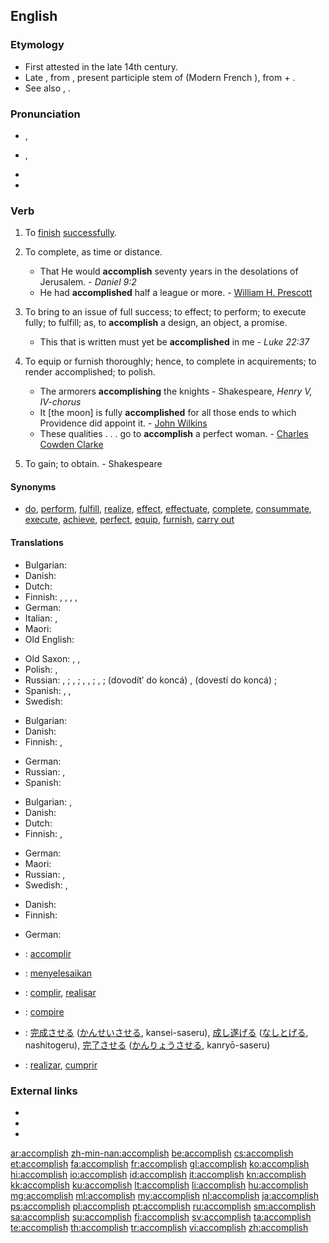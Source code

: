 ==English==
{{Webster 1913}}

===Etymology===
* First attested in the late 14th century.
* Late {{etyl|enm|en}} {{term|acomplissen|lang=ang}}, from {{etyl|fro|en}} {{term||acompliss-}}, present participle stem of {{term|acomplir|lang=fro}} (Modern French {{term|accomplir|lang=fr}}), from {{etyl|la|en}} {{term|ad|lang=la}} + {{term|complere||to fill up, to complete|lang=la}}.
* See also {{term|complete}}, {{term|finish}}.

===Pronunciation===
* {{a|UK}} {{IPA|/əˈkəm.plɪʃ/}}, {{X-SAMPA|/@"k@m.plIS/}}
* {{a|US}} {{IPA|/ə.ˈkɒm.plɪʃ/}}, {{X-SAMPA|/@"kOm.pliS/}}
* {{audio|En-us-accomplish.ogg|Audio (US)}}
* {{hyphenation|a|ccom|plish}}

===Verb===
{{en-verb|accomplishes|accomplishing|accomplished}}

# {{context|transitive|lang=en}} To [[finish]] [[successful]]ly.
# {{context|transitive|lang=en}} To complete, as time or distance.
#* That He would '''accomplish''' seventy years in the desolations of Jerusalem. - ''Daniel 9:2''
#* He had '''accomplished''' half a league or more. - [[w:William H. Prescott|William H. Prescott]]
# {{context|transitive|lang=en}} To bring to an issue of full success; to effect; to perform; to execute fully; to fulfill; as, to '''accomplish''' a design, an object, a promise.
#* This that is written must yet be '''accomplished''' in me - ''Luke 22:37''
# {{context|transitive|archaic|lang=en}} To equip or furnish thoroughly; hence, to complete in acquirements; to render accomplished; to polish.
#* The armorers '''accomplishing''' the knights - Shakespeare, ''Henry V, IV-chorus''
#* It [the moon] is fully '''accomplished''' for all those ends to which Providence did appoint it. - [[w:John Wilkins|John Wilkins]]
#* These qualities . . . go to '''accomplish''' a perfect woman. - [[w:Charles Cowden Clarke|Charles Cowden Clarke]]
# {{context|transitive|obsolete|lang=en}} To gain; to obtain. - Shakespeare

====Synonyms====
* [[do]], [[perform]], [[fulfill]], [[realize]], [[effect]], [[effectuate]], [[complete]], [[consummate]], [[execute]], [[achieve]], [[perfect]], [[equip]], [[furnish]], [[carry out]]

====Translations====
{{trans-top|to finish successfully}}
* Bulgarian: {{t+|bg|осъществявам}}
* Danish: {{t-|da|fuldende}}
* Dutch: {{t+|nl|volbrengen}}
* Finnish: {{t+|fi|suorittaa}}, {{t+|fi|toteuttaa}}, {{t+|fi|saada}} {{t-|fi|tehty|alt=tehdyksi}}, {{t+|fi|saattaa}} {{t-|fi|päätökseen}}, {{t+|fi|saada}} {{t-|fi|aikaan}}
* German: {{t-|de|vollenden}}
* Italian: {{t+|it|compiere}}, {{t+|it|realizzare}}
* Maori: {{t-|mi|whakatutuki}}
* Old English: {{t-|ang|fremman}}
{{trans-mid}}
* Old Saxon: {{tø|osx|fremmian}}, {{tø|osx|frummian}}, {{tø|osx|gifrummian}}
* Polish: {{t+|pl|dokonywać}}, {{t+|pl|dokonać}}
* Russian: {{t+|ru|совершать|tr=soveršátʹ}} {{impf}}, {{t+|ru|совершить|tr=soveršítʹ}} {{impf}}; {{t+|ru|выполнять|tr=vypolnjátʹ}} {{impf}}, {{t+|ru|выполнить|tr=výpolnitʹ}} {{pf.}}; {{t+|ru|достигать|tr=dostigátʹ}} {{impf}}, {{t+|ru|достигнуть|tr=dostígnutʹ}} {{pf.}}, {{t+|ru|достичь|tr=dostíčʹ}} {{impf}}; {{t+|ru|завершать|tr=zaveršátʹ}} {{impf}}, {{t+|ru|завершить|tr=zaveršítʹ}} {{pf.}}; {{l/ru|доводить}} {{l/ru|до}} {{l/ru|конец|конца}} (dovodítʹ do koncá)  {{impf}}, {{l/ru|довести}} {{l/ru|до}} {{l/ru|конец|конца}} (dovestí do koncá)  {{pf.}};
* Spanish: {{t+|es|efectuar}}, {{t+|es|realizar}}, {{t+|es|lograr}}
* Swedish: {{t+|sv|fullborda}}
{{trans-bottom}}

{{trans-top|to complete, as time or distance}}
* Bulgarian: {{t+|bg|завършвам}}
* Danish: {{t-|da|fuldende}}
* Finnish: {{t+|fi|suorittaa}}, {{t+|fi|saavuttaa}}
{{trans-mid}}
* German: {{t-|de|vollenden}}
* Russian: {{t+|ru|завершать|tr=zaveršátʹ}} {{impf}}, {{t+|ru|завершить|tr=zaveršítʹ}} {{pf.}}
* Spanish: {{t+|es|completar}}
{{trans-bottom}}

{{trans-top|to bring to an issue of full success; to effect; to perform}}
* Bulgarian: {{t+|bg|извършвам}},  {{t+|bg|осъществявам}}
* Danish: {{t-|da|fuldende}}
* Dutch: {{t+|nl|volbrengen}}
* Finnish: {{t+|fi|suorittaa}}, {{t+|fi|saavuttaa}}
{{trans-mid}}
* German: {{t-|de|vollenden}}
* Maori: {{t-|mi|whakatutuki}}
* Russian: {{t+|ru|осуществлять|tr=osuščestvljátʹ}} {{impf}}, {{t+|ru|осуществить|tr=osuščestvítʹ}} {{pf.}}
* Swedish: {{t+|sv|åstadkomma}}, {{t+|sv|uträtta}}
{{trans-bottom}}

{{trans-top|to equip or furnish thoroughly}}
* Danish: {{t-|da|fuldende}}
* Finnish: {{t+|fi|varustaa}}
{{trans-mid}}
* German: {{t-|de|vollenden}}
{{trans-bottom}}

{{trans-top|(obsolete) to gain; to obtain}}
{{trans-mid}}
{{trans-bottom}}

{{checktrans-top}}
* {{ttbc|fr}}: [[accomplir]]
* {{ttbc|id}}: [[selesai|menyelesaikan]]
* {{ttbc|ia}}: [[complir]], [[realisar]]
* {{ttbc|it}}: [[compire]]
* {{ttbc|ja}}: [[完成]]させる ([[かんせい]]させる, kansei-saseru), [[成し遂げる]] ([[なしとげる]], nashitogeru), [[完了]]させる ([[かんりょう]]させる, kanryō-saseru)
* {{ttbc|pt}}: [[realizar]], [[cumprir]]
{{trans-bottom}}

===External links===
* {{R:OneLook}}
* {{R:Webster 1913}}
* {{R:Century 1911}}

[[ar:accomplish]]
[[zh-min-nan:accomplish]]
[[be:accomplish]]
[[cs:accomplish]]
[[et:accomplish]]
[[fa:accomplish]]
[[fr:accomplish]]
[[gl:accomplish]]
[[ko:accomplish]]
[[hi:accomplish]]
[[io:accomplish]]
[[id:accomplish]]
[[it:accomplish]]
[[kn:accomplish]]
[[kk:accomplish]]
[[ku:accomplish]]
[[lt:accomplish]]
[[li:accomplish]]
[[hu:accomplish]]
[[mg:accomplish]]
[[ml:accomplish]]
[[my:accomplish]]
[[nl:accomplish]]
[[ja:accomplish]]
[[ps:accomplish]]
[[pl:accomplish]]
[[pt:accomplish]]
[[ru:accomplish]]
[[sm:accomplish]]
[[sa:accomplish]]
[[su:accomplish]]
[[fi:accomplish]]
[[sv:accomplish]]
[[ta:accomplish]]
[[te:accomplish]]
[[th:accomplish]]
[[tr:accomplish]]
[[vi:accomplish]]
[[zh:accomplish]]